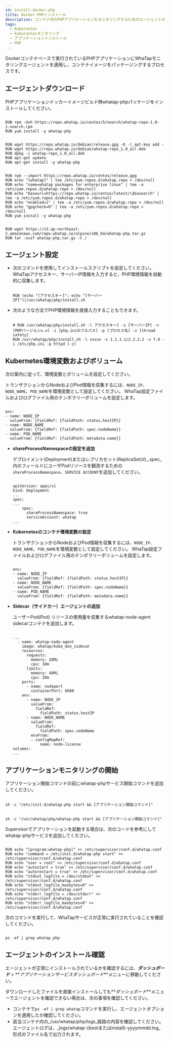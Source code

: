 ```yaml
---
id: install-docker-php
title: Docker PHPインストール
description: コンテナ内のPHPアプリケーションをモニタリングするためのエージェントのインストール段階です。
tags:
  - Kubernetes
  - Kubernetesモニタリング
  - アプリケーションインストール
  - PHP
---
```



Dockerコンテナベースで実行されているPHPアプリケーションにWhaTapモニタリングエージェントを適用し、コンテナイメージをパッケージングするプロセスです。

## エージェントダウンロード

PHPアプリケーションドッカーイメージビルド時whatap-phpパッケージをインストールしてください。

<Tabs>
<TabItem value="rc" label="Redhat/CentOS" default>

```docker title='Redhat/CentOS'

RUN rpm -Uvh https://repo.whatap.io/centos/5/noarch/whatap-repo-1.0-1.noarch.rpm
RUN yum install -y whatap-php

```

</TabItem>

<TabItem value="du" label="Debian/Ubuntu" default>

```docker title='Debian/Ubuntu'

RUN wget https://repo.whatap.io/debian/release.gpg -O -| apt-key add -
RUN wget https://repo.whatap.io/debian/whatap-repo_1.0_all.deb
RUN dpkg -i whatap-repo_1.0_all.deb
RUN apt-get update
RUN apt-get install -y whatap-php

```

</TabItem>

<TabItem value="al" label="Amazon Linux" default>

```docker title='Amazon Linux'

RUN rpm --import https://repo.whatap.io/centos/release.gpg
RUN echo "[whatap]" | tee /etc/yum.repos.d/whatap.repo > /dev/null
RUN echo "name=whatap packages for enterprise linux" | tee -a /etc/yum.repos.d/whatap.repo > /dev/null
RUN echo "baseurl=https://repo.whatap.io/centos/latest/\$basearch" | tee -a /etc/yum.repos.d/whatap.repo > /dev/null
RUN echo "enabled=1" | tee -a /etc/yum.repos.d/whatap.repo > /dev/null
RUN echo "gpgcheck=0" | tee -a /etc/yum.repos.d/whatap.repo > /dev/null
RUN yum install -y whatap-php

```

</TabItem>

<TabItem value="apl" label="Alpine Linux" default>

```docker title='Alpine Linux'

RUN wget https://s3.ap-northeast-2.amazonaws.com/repo.whatap.io/alpine/x86_64/whatap-php.tar.gz
RUN tar -xvzf whatap-php.tar.gz -C /

```

</TabItem>

</Tabs>

## エージェント設定

-   次のコマンドを使用してインストールスクリプトを設定してください。 WhaTapアクセスキー、サーバーIP情報を入力すると、PHP環境情報を自動的に収集します。

    ```docker

    RUN (echo "[アクセスキー]"; echo "[サーバーIP]")|/usr/whatap/php/install.sh

    ```

-   次のような方法でPHP環境情報を直接入力することもできます。 

    ```docker

    # RUN /usr/whatap/php/install.sh -l アクセスキー] -s [サーバーIP] -v [PHPバージョンx.x] -i [php.iniのフルパス] -p [プロセス名] -z [thread safety] 
    RUN /usr/whatap/php/install.sh -l xxxxx -s 1.1.1.1/2.2.2.2 -v 7.0 -i /etc/php.ini -p httpd [-z]

    ```

## Kubernetes環境変数およびボリューム

次の案内に従って、環境変数とボリュームを設定してください。

<Tabs>
<TabItem value='basic' label='デフォルト' default>

トランザクションからNodeおよびPod情報を収集するには、`NODE_IP`、`NODE_NAME`、`POD_NAME`を環境変数として設定してください。 WhaTap設定ファイルおよびログファイル用のテンポラリーボリュームを設定します。

```docker

env:
- name: NODE_IP
  valueFrom: {fieldRef: {fieldPath: status.hostIP}}
- name: NODE_NAME
  valueFrom: {fieldRef: {fieldPath: spec.nodeName}}
- name: POD_NAME
  valueFrom: {fieldRef: {fieldPath: metadata.name}}

```

</TabItem>

<TabItem value="eks" label="EKS Fargate" default>

-   **shareProcessNamespaceの設定を追加**

    デプロイメント(Deployment)またはレプリカセット(ReplicaSet)の_.spec_内のフィールドにユーザPodリソースを観測するための 
    `shareProcessNamespace`、`SERVICE ACCOUNT`を追加してください。

    ```docker

    apiVersion: apps/v1
    kind: Deployment
    ...
    spec:
    ...
        spec:
          shareProcessNamespace: true
          serviceAccount: whatap
    ...

    ```

-   **Kubernetesのコンテナ環境変数の設定**

    トランザクションからNodeおよびPod情報を収集するには、`NODE_IP`、`NODE_NAME`、`POD_NAME`を環境変数として設定してください。 WhaTap設定ファイルおよびログファイル用のテンポラリーボリュームを設定します。

    ```docker

    env:
    - name: NODE_IP
      valueFrom: {fieldRef: {fieldPath: status.hostIP}}
    - name: NODE_NAME
      valueFrom: {fieldRef: {fieldPath: spec.nodeName}}
    - name: POD_NAME
      valueFrom: {fieldRef: {fieldPath: metadata.name}}

    ```

-   **Sidecar（サイドカー）エージェントの追加**

    ユーザーPod(Pod) リソースの使用量を収集するwhatap-node-agent sidecarコンテナを追加します。

    ```docker

    ...
      - name: whatap-node-agent
        image: whatap/kube_mon_sidecar
        resources:
          requests:
            memory: 20Mi
            cpu: 10m
          limits:
            memory: 40Mi
            cpu: 20m
        ports:
          - name: nodeport
            containerPort: 6600
        env:
          - name: NODE_IP
            valueFrom:
              fieldRef:
                fieldPath: status.hostIP
          - name: NODE_NAME
            valueFrom:
              fieldRef:
                fieldPath: spec.nodeName
            envFrom:
            - configMapRef:
                name: node-license
    volumes:
    ...

    ```

</TabItem>

</Tabs>

## アプリケーションモニタリングの開始

<Tabs>
<TabItem value="cm" label="Command" default>

アプリケーション開始コマンドの前にwhatap-phpサービス開始コマンドを追加してください。 

```docker title='Redhat/CentOS, Debian/Ubuntu, Amazon Linux'

sh -c "/etc/init.d/whatap-php start && [アプリケーション開始コマンド]"

```

```docker title='Alpine Linux'

sh -c "/usr/whatap/php/whatap-php start && [アプリケーション開始コマンド]"

```

</TabItem>

<TabItem value="sup" label="Supervisor" default>

Supervisorでアプリケーションを起動する場合は、次のコードを参考にしてwhatap-phpサービスを追加してください。

```docker

RUN echo "[program:whatap-php]" >> /etc/supervisor/conf.d/whatap.conf
RUN echo "command = /etc/init.d/whatap-php start" >> /etc/supervisor/conf.d/whatap.conf
RUN echo "user = root" >> /etc/supervisor/conf.d/whatap.conf
RUN echo "autostart = true" >> /etc/supervisor/conf.d/whatap.conf
RUN echo "autorestart = true" >> /etc/supervisor/conf.d/whatap.conf
RUN echo "stdout_logfile = /dev/stdout" >> /etc/supervisor/conf.d/whatap.conf
RUN echo "stdout_logfile_maxbytes=0" >> /etc/supervisor/conf.d/whatap.conf
RUN echo "stderr_logfile = /dev/stderr" >> /etc/supervisor/conf.d/whatap.conf
RUN echo "stderr_logfile_maxbytes=0" >> /etc/supervisor/conf.d/whatap.conf

```

</TabItem>

</Tabs>

次のコマンドを実行して、WhaTapサービスが正常に実行されていることを確認してください。 

```docker

ps -ef | grep whatap_php

```

## エージェントのインストール確認

エージェントが正常にインストールされているかを確認するには、**_ダッシュボード_** > **_アプリケーションサービスダッシュボード_**メニューに移動してください。

ダウンロードしたファイルを直接インストールしても**_ダッシュボード_**メニューでエージェントを確認できない場合は、次の事項を確認してください。

-   コンテナで`ps -ef | grep whatap`コマンドを実行し、エージェントオプションを適用したか確認してください。
-   該当コンテナ内の_/usr/whatap/php/logs_経路の内容を確認してください。 エージェントログは、_logs/whatap-{bootまたはinstall}-yyyymmdd.log_形式のファイル名で出力されます。
